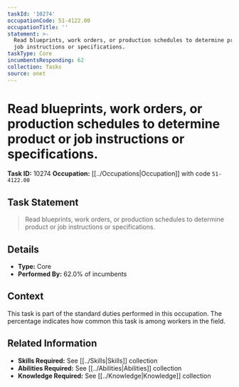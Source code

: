 ```yaml
---
taskId: '10274'
occupationCode: 51-4122.00
occupationTitle: ''
statement: >-
  Read blueprints, work orders, or production schedules to determine product or
  job instructions or specifications.
taskType: Core
incumbentsResponding: 62
collection: Tasks
source: onet
---
```

# Read blueprints, work orders, or production schedules to determine product or job instructions or specifications.

**Task ID:** 10274
**Occupation:** [[../Occupations|Occupation]] with code `51-4122.00`

## Task Statement

> Read blueprints, work orders, or production schedules to determine product or job instructions or specifications.

## Details

- **Type:** Core
- **Performed By:** 62.0% of incumbents

## Context

This task is part of the standard duties performed in this occupation. The percentage indicates how common this task is among workers in the field.

## Related Information

- **Skills Required:** See [[../Skills|Skills]] collection
- **Abilities Required:** See [[../Abilities|Abilities]] collection
- **Knowledge Required:** See [[../Knowledge|Knowledge]] collection
